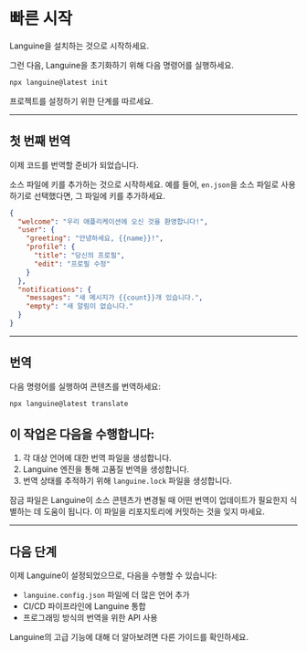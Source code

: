 # 빠른 시작

Languine을 설치하는 것으로 시작하세요.

그런 다음, Languine을 초기화하기 위해 다음 명령어를 실행하세요.

```bash title="터미널"
npx languine@latest init
```

프로젝트를 설정하기 위한 단계를 따르세요.

---

## 첫 번째 번역

이제 코드를 번역할 준비가 되었습니다.

소스 파일에 키를 추가하는 것으로 시작하세요. 예를 들어, `en.json`을 소스 파일로 사용하기로 선택했다면, 그 파일에 키를 추가하세요.

```json title="src/locales/en.json"
{
  "welcome": "우리 애플리케이션에 오신 것을 환영합니다!",
  "user": {
    "greeting": "안녕하세요, {{name}}!",
    "profile": {
      "title": "당신의 프로필",
      "edit": "프로필 수정"
    }
  },
  "notifications": {
    "messages": "새 메시지가 {{count}}개 있습니다.",
    "empty": "새 알림이 없습니다."
  }
}

```

---

## 번역

다음 명령어를 실행하여 콘텐츠를 번역하세요:

```bash title="터미널"
npx languine@latest translate
```

## 이 작업은 다음을 수행합니다:
1. 각 대상 언어에 대한 번역 파일을 생성합니다.
2. Languine 엔진을 통해 고품질 번역을 생성합니다.
3. 번역 상태를 추적하기 위해 `languine.lock` 파일을 생성합니다.

잠금 파일은 Languine이 소스 콘텐츠가 변경될 때 어떤 번역이 업데이트가 필요한지 식별하는 데 도움이 됩니다. 이 파일을 리포지토리에 커밋하는 것을 잊지 마세요.

---

## 다음 단계

이제 Languine이 설정되었으므로, 다음을 수행할 수 있습니다:
- `languine.config.json` 파일에 더 많은 언어 추가
- CI/CD 파이프라인에 Languine 통합
- 프로그래밍 방식의 번역을 위한 API 사용

Languine의 고급 기능에 대해 더 알아보려면 다른 가이드를 확인하세요.
